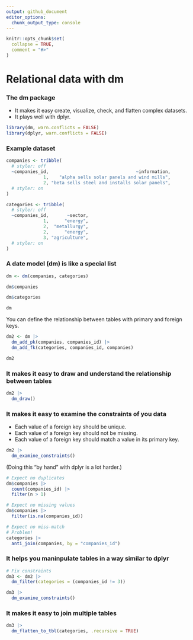 ```yaml
---
output: github_document
editor_options: 
  chunk_output_type: console
---
```


```r
knitr::opts_chunk$set(
  collapse = TRUE,
  comment = "#>"
)
```

# Relational data with dm

### The dm package

* It makes it easy create, visualize, check, and flatten complex datasets.
* It plays well with dplyr.

```r
library(dm, warn.conflicts = FALSE)
library(dplyr, warn.conflicts = FALSE)
```

### Example dataset

```r
companies <- tribble(
  # styler: off
  ~companies_id,                                 ~information,
              1,    "alpha sells solar panels and wind mills",
              2, "beta sells steel and installs solar panels",
  # styler: on
)

categories <- tribble(
  # styler: off
  ~companies_id,       ~sector,
              1,      "energy",
              2,  "metallurgy",
              2,      "energy",
              3, "agriculture",
  # styler: on
)
```

### A date model (dm) is like a special list

```r
dm <- dm(companies, categories)

dm$companies

dm$categories

dm
```

You can define the relationship between tables with primary and foreign keys.

```r
dm2 <- dm |>
  dm_add_pk(companies, companies_id) |>
  dm_add_fk(categories, companies_id, companies)

dm2
```

### It makes it easy to draw and understand the relationship between tables

```r
dm2 |>
  dm_draw()
```

### It makes it easy to examine the constraints of you data

* Each value of a foreign key should be unique.
* Each value of a foreign key should not be missing.
* Each value of a foreign key should match a value in its primary key.

```r
dm2 |>
  dm_examine_constraints()
```

(Doing this "by hand" with dplyr is a lot harder.)

```r
# Expect no duplicates
dm$companies |>
  count(companies_id) |>
  filter(n > 1)

# Expect no missing values
dm$companies |>
  filter(is.na(companies_id))

# Expect no miss-match
# Problem!
categories |>
  anti_join(companies, by = "companies_id")
```

### It helps you maninpulate tables in a way similar to dplyr

```r
# Fix constraints
dm3 <- dm2 |>
  dm_filter(categories = (companies_id != 3))

dm3 |>
  dm_examine_constraints()
```

### It makes it easy to join multiple tables

```r
dm3 |>
  dm_flatten_to_tbl(categories, .recursive = TRUE)
```
